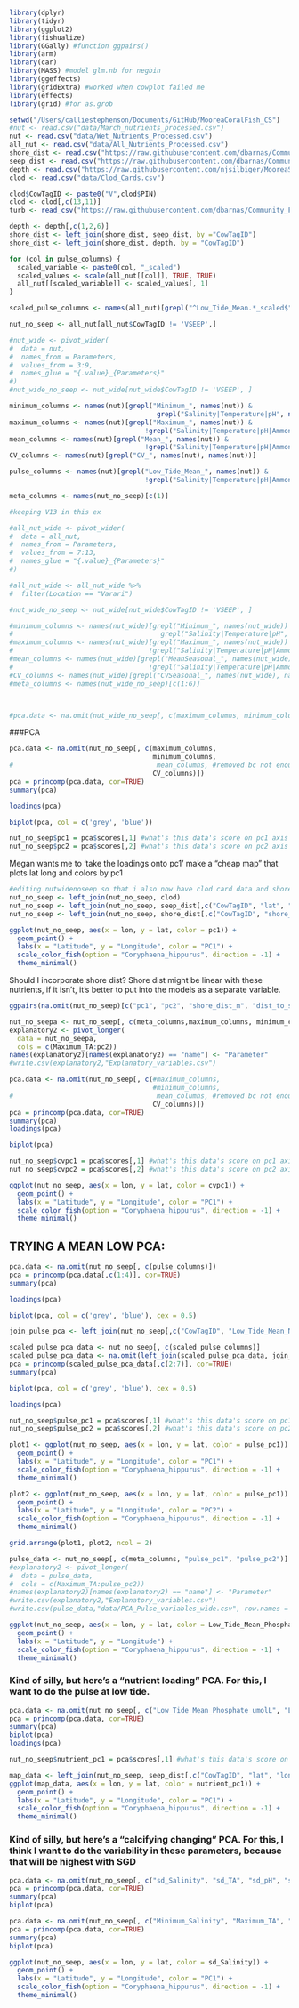 
```r
library(dplyr)
library(tidyr)
library(ggplot2)
library(fishualize)
library(GGally) #function ggpairs()
library(arm)
library(car)
library(MASS) #model glm.nb for negbin
library(ggeffects)
library(gridExtra) #worked when cowplot failed me
library(effects)
library(grid) #for as.grob
```

```r
setwd("/Users/calliestephenson/Documents/GitHub/MooreaCoralFish_CS")
#nut <- read.csv("data/March_nutrients_processed.csv")
nut <- read.csv("data/Wet_Nutrients_Processed.csv")
all_nut <- read.csv("data/All_Nutrients_Processed.csv")
shore_dist <- read.csv("https://raw.githubusercontent.com/dbarnas/Community_Functional_Diversity/main/Data/Shore_distance.csv") #using Danielle's
seep_dist <- read.csv("https://raw.githubusercontent.com/dbarnas/Community_Functional_Diversity/main/Data/Plate_Distance_to_Seep.csv")
depth <- read.csv("https://raw.githubusercontent.com/njsilbiger/MooreaSGD_site-selection/main/Data/Adj_Sandwich_Depth.csv")
clod <- read.csv("data/Clod_Cards.csv")
```


```r
clod$CowTagID <- paste0("V",clod$PIN)
clod <- clod[,c(13,11)]
turb <- read_csv("https://raw.githubusercontent.com/dbarnas/Community_Functional_Diversity/main/Data/Biogeochem/August2021/Turb_NC.csv")

depth <- depth[,c(1,2,6)]
shore_dist <- left_join(shore_dist, seep_dist, by ="CowTagID")
shore_dist <- left_join(shore_dist, depth, by = "CowTagID")

```

```r
for (col in pulse_columns) {
  scaled_variable <- paste0(col, "_scaled")
  scaled_values <- scale(all_nut[[col]], TRUE, TRUE)
  all_nut[[scaled_variable]] <- scaled_values[, 1]
}

scaled_pulse_columns <- names(all_nut)[grepl("^Low_Tide_Mean.*_scaled$", names(all_nut))]
```

```r
nut_no_seep <- all_nut[all_nut$CowTagID != 'VSEEP',]
```

```r
#nut_wide <- pivot_wider(
#  data = nut,
#  names_from = Parameters,
#  values_from = 3:9,
#  names_glue = "{.value}_{Parameters}"
#)
#nut_wide_no_seep <- nut_wide[nut_wide$CowTagID != 'VSEEP', ]

minimum_columns <- names(nut)[grepl("Minimum_", names(nut)) & 
                                     grepl("Salinity|Temperature|pH", names(nut))]
maximum_columns <- names(nut)[grepl("Maximum_", names(nut)) & 
                                  !grepl("Salinity|Temperature|pH|Ammonia_umol",names(nut))]
mean_columns <- names(nut)[grepl("Mean_", names(nut)) & 
                                  !grepl("Salinity|Temperature|pH|Ammonia_umol",names(nut))]
CV_columns <- names(nut)[grepl("CV_", names(nut), names(nut))]

pulse_columns <- names(nut)[grepl("Low_Tide_Mean_", names(nut)) & 
                                  !grepl("Salinity|Temperature|pH|Ammonia_umol",names(nut))]

meta_columns <- names(nut_no_seep)[c(1)]

#keeping V13 in this ex
```

```r
#all_nut_wide <- pivot_wider(
#  data = all_nut,
#  names_from = Parameters,
#  values_from = 7:13,
#  names_glue = "{.value}_{Parameters}"
#)

#all_nut_wide <- all_nut_wide %>% 
#  filter(Location == "Varari")

#nut_wide_no_seep <- nut_wide[nut_wide$CowTagID != 'VSEEP', ]

#minimum_columns <- names(nut_wide)[grepl("Minimum_", names(nut_wide)) & 
#                                     grepl("Salinity|Temperature|pH", names(nut_wide))]
#maximum_columns <- names(nut_wide)[grepl("Maximum_", names(nut_wide)) & 
#                                  !grepl("Salinity|Temperature|pH|Ammonia_umol",names(nut_wide))]
#mean_columns <- names(nut_wide)[grepl("MeanSeasonal_", names(nut_wide)) & 
#                                  !grepl("Salinity|Temperature|pH|Ammonia_umol",names(nut_wide))]
#CV_columns <- names(nut_wide)[grepl("CVSeasonal_", names(nut_wide), names(nut_wide))]
#meta_columns <- names(nut_wide_no_seep)[c(1:6)]



#pca.data <- na.omit(nut_wide_no_seep[, c(maximum_columns, minimum_columns, mean_columns, CV_columns)])
```


###PCA
```r
pca.data <- na.omit(nut_no_seep[, c(maximum_columns, 
                                    minimum_columns,
#                                    mean_columns, #removed bc not enough data for the amount of variables
                                    CV_columns)])
pca = princomp(pca.data, cor=TRUE)
summary(pca)
```
```r
loadings(pca)
```

```r
biplot(pca, col = c('grey', 'blue'))
```

```r
nut_no_seep$pc1 = pca$scores[,1] #what's this data's score on pc1 axis
nut_no_seep$pc2 = pca$scores[,2] #what's this data's score on pc2 axis
```


Megan wants me to 'take the loadings onto pc1'
make a "cheap map" that plots lat long and colors by pc1
```r
#editing nutwidenoseep so that i also now have clod card data and shore dist data as columns
nut_no_seep <- left_join(nut_no_seep, clod) 
nut_no_seep <- left_join(nut_no_seep, seep_dist[,c("CowTagID", "lat", "lon", "dist_to_seep_m")])
nut_no_seep <- left_join(nut_no_seep, shore_dist[,c("CowTagID", "shore_dist_m")])

ggplot(nut_no_seep, aes(x = lon, y = lat, color = pc1)) +
  geom_point() +
  labs(x = "Latitude", y = "Longitude", color = "PC1") +
  scale_color_fish(option = "Coryphaena_hippurus", direction = -1) +
  theme_minimal()
```

Should I incorporate shore dist? Shore dist might be linear with these nutrients, if it isn't, it's better to put into the models as a separate variable.
```r
ggpairs(na.omit(nut_no_seep)[c("pc1", "pc2", "shore_dist_m", "dist_to_seep_m")], progress = FALSE)
```


```r
nut_no_seepa <- nut_no_seep[, c(meta_columns,maximum_columns, minimum_columns, mean_columns, CV_columns,"pc1","pc2","X._loss", "lat","lon","dist_to_seep_m","shore_dist_m")]
explanatory2 <- pivot_longer(
  data = nut_no_seepa,
  cols = c(Maximum_TA:pc2)) 
names(explanatory2)[names(explanatory2) == "name"] <- "Parameter"
#write.csv(explanatory2,"Explanatory_variables.csv")
```

```r
pca.data <- na.omit(nut_no_seep[, c(#maximum_columns, 
                                    #minimum_columns,
#                                    mean_columns, #removed bc not enough data for the amount of variables
                                    CV_columns)])
pca = princomp(pca.data, cor=TRUE)
summary(pca)
loadings(pca)
```

```r
biplot(pca)
```

```r
nut_no_seep$cvpc1 = pca$scores[,1] #what's this data's score on pc1 axis
nut_no_seep$cvpc2 = pca$scores[,2] #what's this data's score on pc2 axis

ggplot(nut_no_seep, aes(x = lon, y = lat, color = cvpc1)) +
  geom_point() +
  labs(x = "Latitude", y = "Longitude", color = "PC1") +
  scale_color_fish(option = "Coryphaena_hippurus", direction = -1) +
  theme_minimal()
```


## TRYING A MEAN LOW PCA:

```r
pca.data <- na.omit(nut_no_seep[, c(pulse_columns)])
pca = princomp(pca.data[,c(1:4)], cor=TRUE)
summary(pca)
```

```r
loadings(pca)
```

```r
biplot(pca, col = c('grey', 'blue'), cex = 0.5)
```

```r
join_pulse_pca <- left_join(nut_no_seep[,c("CowTagID", "Low_Tide_Mean_NN_umolL_scaled")], turb[,c("CowTagID", "N_percent", "C_N")], by = "CowTagID")

scaled_pulse_pca_data <- nut_no_seep[, c(scaled_pulse_columns)]
scaled_pulse_pca_data <- na.omit(left_join(scaled_pulse_pca_data, join_pulse_pca[,c(2:4)], by = "Low_Tide_Mean_NN_umolL_scaled"))
pca = princomp(scaled_pulse_pca_data[,c(2:7)], cor=TRUE)
summary(pca)
```

```r
biplot(pca, col = c('grey', 'blue'), cex = 0.5)
```

```r
loadings(pca)
```



```r
nut_no_seep$pulse_pc1 = pca$scores[,1] #what's this data's score on pc1 axis
nut_no_seep$pulse_pc2 = pca$scores[,2] #what's this data's score on pc2 axis

plot1 <- ggplot(nut_no_seep, aes(x = lon, y = lat, color = pulse_pc1)) +
  geom_point() +
  labs(x = "Latitude", y = "Longitude", color = "PC1") +
  scale_color_fish(option = "Coryphaena_hippurus", direction = -1) +
  theme_minimal()

plot2 <- ggplot(nut_no_seep, aes(x = lon, y = lat, color = pulse_pc1)) +
  geom_point() +
  labs(x = "Latitude", y = "Longitude", color = "PC2") +
  scale_color_fish(option = "Coryphaena_hippurus", direction = -1) +
  theme_minimal()

grid.arrange(plot1, plot2, ncol = 2)
```

```r
pulse_data <- nut_no_seep[, c(meta_columns, "pulse_pc1", "pulse_pc2")]
#explanatory2 <- pivot_longer(
#  data = pulse_data,
#  cols = c(Maximum_TA:pulse_pc2)) 
#names(explanatory2)[names(explanatory2) == "name"] <- "Parameter"
#write.csv(explanatory2,"Explanatory_variables.csv")
#write.csv(pulse_data,"data/PCA_Pulse_variables_wide.csv", row.names = FALSE)
```

```r
ggplot(nut_no_seep, aes(x = lon, y = lat, color = Low_Tide_Mean_Phosphate_umolL)) +
  geom_point() +
  labs(x = "Latitude", y = "Longitude") +
  scale_color_fish(option = "Coryphaena_hippurus", direction = -1) +
  theme_minimal()
```


### Kind of silly, but here's a "nutrient loading" PCA. For this, I want to do the pulse at low tide.
```r
pca.data <- na.omit(nut_no_seep[, c("Low_Tide_Mean_Phosphate_umolL", "Low_Tide_Mean_NN_umolL")])
pca = princomp(pca.data, cor=TRUE)
summary(pca)
biplot(pca)
loadings(pca)
```


```r
nut_no_seep$nutrient_pc1 = pca$scores[,1] #what's this data's score on pc1 axis

map_data <- left_join(nut_no_seep, seep_dist[,c("CowTagID", "lat", "lon")], by = "CowTagID")
ggplot(map_data, aes(x = lon, y = lat, color = nutrient_pc1)) +
  geom_point() +
  labs(x = "Latitude", y = "Longitude", color = "PC1") +
  scale_color_fish(option = "Coryphaena_hippurus", direction = -1) +
  theme_minimal()

```

### Kind of silly, but here's a "calcifying changing" PCA. For this, I think I want to do the variability in these parameters, because that will be highest with SGD

```r
pca.data <- na.omit(nut_no_seep[, c("sd_Salinity", "sd_TA", "sd_pH", "sd_Temperature")])
pca = princomp(pca.data, cor=TRUE)
summary(pca)
biplot(pca)
```

```r
pca.data <- na.omit(nut_no_seep[, c("Minimum_Salinity", "Maximum_TA", "sd_pH", "Minimum_Temperature")])
pca = princomp(pca.data, cor=TRUE)
summary(pca)
biplot(pca)
```

```r
ggplot(nut_no_seep, aes(x = lon, y = lat, color = sd_Salinity)) +
  geom_point() +
  labs(x = "Latitude", y = "Longitude", color = "PC1") +
  scale_color_fish(option = "Coryphaena_hippurus", direction = -1) +
  theme_minimal()
```

